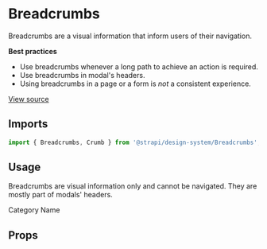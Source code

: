 <!--- Breadcrumbs.stories.mdx --->


<Meta title="Design System/Components/Breadcrumbs" component={Breadcrumbs} />

# Breadcrumbs

Breadcrumbs are a visual information that inform users of their navigation.

**Best practices**

- Use breadcrumbs whenever a long path to achieve an action is required.
- Use breadcrumbs in modal's headers.
- Using breadcrumbs in a page or a form is _not_ a consistent experience.

[View source](https://github.com/strapi/design-system/tree/main/packages/strapi-design-system/src/Breadcrumbs)

## Imports

```js
import { Breadcrumbs, Crumb } from '@strapi/design-system/Breadcrumbs';
```

## Usage

Breadcrumbs are visual information only and cannot be navigated. They are mostly part of modals' headers.

<Canvas>
  <Story name="base">
    <Stack horizontal spacing={3}>
      <CollectionType />
      <Breadcrumbs label="Category model, name field">
        <Crumb>Category</Crumb>
        <Crumb>Name</Crumb>
      </Breadcrumbs>
    </Stack>
  </Story>
</Canvas>

## Props

<ArgsTable of={Breadcrumbs} />
